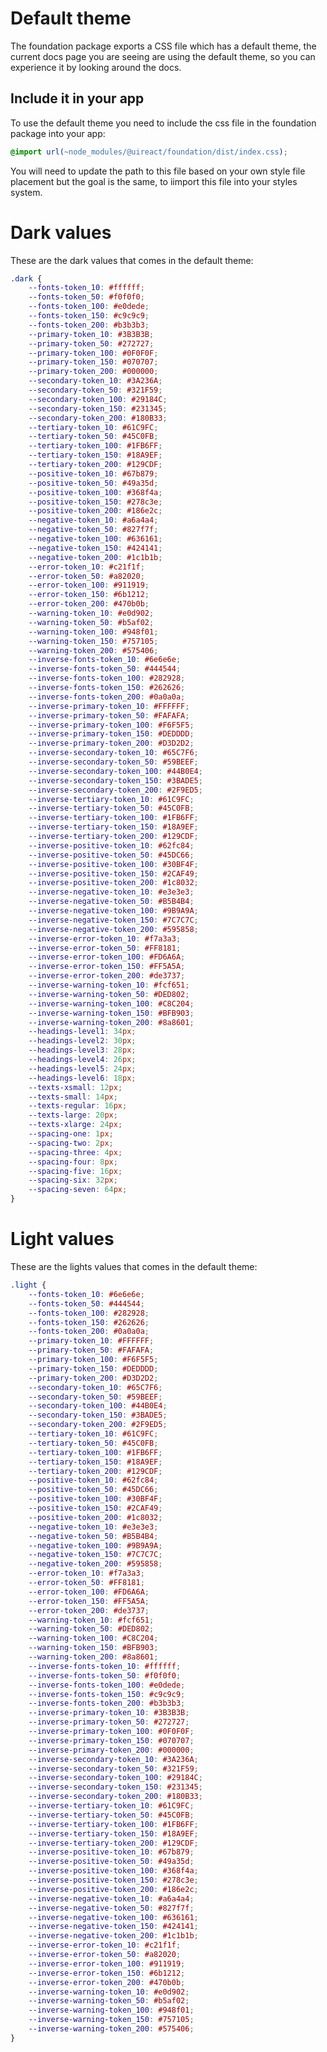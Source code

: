 


# Default theme
<Metadata packageName='foundation' packageJson={packageJson} />

<UiLineSeparator />

The foundation package exports a CSS file which has a default theme, the current docs page you are seeing are using the
default theme, so you can experience it by looking around the docs.

## Include it in your app

To use the default theme you need to include the css file in the foundation package into your app:

```css
@import url(~node_modules/@uireact/foundation/dist/index.css);
```
You will need to update the path to this file based on your own style file placement but the goal is the same, to iimport this file 
into your styles system.

# Dark values

These are the dark values that comes in the default theme:

```scss
.dark {
    --fonts-token_10: #ffffff;
    --fonts-token_50: #f0f0f0;
    --fonts-token_100: #e0dede;
    --fonts-token_150: #c9c9c9;
    --fonts-token_200: #b3b3b3;
    --primary-token_10: #3B3B3B;
    --primary-token_50: #272727;
    --primary-token_100: #0F0F0F;
    --primary-token_150: #070707;
    --primary-token_200: #000000;
    --secondary-token_10: #3A236A;
    --secondary-token_50: #321F59;
    --secondary-token_100: #29184C;
    --secondary-token_150: #231345;
    --secondary-token_200: #180B33;
    --tertiary-token_10: #61C9FC;
    --tertiary-token_50: #45C0FB;
    --tertiary-token_100: #1FB6FF;
    --tertiary-token_150: #18A9EF;
    --tertiary-token_200: #129CDF;
    --positive-token_10: #67b879;
    --positive-token_50: #49a35d;
    --positive-token_100: #368f4a;
    --positive-token_150: #278c3e;
    --positive-token_200: #186e2c;
    --negative-token_10: #a6a4a4;
    --negative-token_50: #827f7f;
    --negative-token_100: #636161;
    --negative-token_150: #424141;
    --negative-token_200: #1c1b1b;
    --error-token_10: #c21f1f;
    --error-token_50: #a82020;
    --error-token_100: #911919;
    --error-token_150: #6b1212;
    --error-token_200: #470b0b;
    --warning-token_10: #e0d902;
    --warning-token_50: #b5af02;
    --warning-token_100: #948f01;
    --warning-token_150: #757105;
    --warning-token_200: #575406;
    --inverse-fonts-token_10: #6e6e6e;
    --inverse-fonts-token_50: #444544;
    --inverse-fonts-token_100: #282928;
    --inverse-fonts-token_150: #262626;
    --inverse-fonts-token_200: #0a0a0a;
    --inverse-primary-token_10: #FFFFFF;
    --inverse-primary-token_50: #FAFAFA;
    --inverse-primary-token_100: #F6F5F5;
    --inverse-primary-token_150: #DEDDDD;
    --inverse-primary-token_200: #D3D2D2;
    --inverse-secondary-token_10: #65C7F6;
    --inverse-secondary-token_50: #59BEEF;
    --inverse-secondary-token_100: #44B0E4;
    --inverse-secondary-token_150: #3BADE5;
    --inverse-secondary-token_200: #2F9ED5;
    --inverse-tertiary-token_10: #61C9FC;
    --inverse-tertiary-token_50: #45C0FB;
    --inverse-tertiary-token_100: #1FB6FF;
    --inverse-tertiary-token_150: #18A9EF;
    --inverse-tertiary-token_200: #129CDF;
    --inverse-positive-token_10: #62fc84;
    --inverse-positive-token_50: #45DC66;
    --inverse-positive-token_100: #30BF4F;
    --inverse-positive-token_150: #2CAF49;
    --inverse-positive-token_200: #1c8032;
    --inverse-negative-token_10: #e3e3e3;
    --inverse-negative-token_50: #B5B4B4;
    --inverse-negative-token_100: #9B9A9A;
    --inverse-negative-token_150: #7C7C7C;
    --inverse-negative-token_200: #595858;
    --inverse-error-token_10: #f7a3a3;
    --inverse-error-token_50: #FF8181;
    --inverse-error-token_100: #FD6A6A;
    --inverse-error-token_150: #FF5A5A;
    --inverse-error-token_200: #de3737;
    --inverse-warning-token_10: #fcf651;
    --inverse-warning-token_50: #DED802;
    --inverse-warning-token_100: #C8C204;
    --inverse-warning-token_150: #BFB903;
    --inverse-warning-token_200: #8a8601;
    --headings-level1: 34px;
    --headings-level2: 30px;
    --headings-level3: 28px;
    --headings-level4: 26px;
    --headings-level5: 24px;
    --headings-level6: 18px;
    --texts-xsmall: 12px;
    --texts-small: 14px;
    --texts-regular: 16px;
    --texts-large: 20px;
    --texts-xlarge: 24px;
    --spacing-one: 1px;
    --spacing-two: 2px;
    --spacing-three: 4px;
    --spacing-four: 8px;
    --spacing-five: 16px;
    --spacing-six: 32px;
    --spacing-seven: 64px;
}

```

# Light values

These are the lights values that comes in the default theme:

```scss
.light {
    --fonts-token_10: #6e6e6e;
    --fonts-token_50: #444544;
    --fonts-token_100: #282928;
    --fonts-token_150: #262626;
    --fonts-token_200: #0a0a0a;
    --primary-token_10: #FFFFFF;
    --primary-token_50: #FAFAFA;
    --primary-token_100: #F6F5F5;
    --primary-token_150: #DEDDDD;
    --primary-token_200: #D3D2D2;
    --secondary-token_10: #65C7F6;
    --secondary-token_50: #59BEEF;
    --secondary-token_100: #44B0E4;
    --secondary-token_150: #3BADE5;
    --secondary-token_200: #2F9ED5;
    --tertiary-token_10: #61C9FC;
    --tertiary-token_50: #45C0FB;
    --tertiary-token_100: #1FB6FF;
    --tertiary-token_150: #18A9EF;
    --tertiary-token_200: #129CDF;
    --positive-token_10: #62fc84;
    --positive-token_50: #45DC66;
    --positive-token_100: #30BF4F;
    --positive-token_150: #2CAF49;
    --positive-token_200: #1c8032;
    --negative-token_10: #e3e3e3;
    --negative-token_50: #B5B4B4;
    --negative-token_100: #9B9A9A;
    --negative-token_150: #7C7C7C;
    --negative-token_200: #595858;
    --error-token_10: #f7a3a3;
    --error-token_50: #FF8181;
    --error-token_100: #FD6A6A;
    --error-token_150: #FF5A5A;
    --error-token_200: #de3737;
    --warning-token_10: #fcf651;
    --warning-token_50: #DED802;
    --warning-token_100: #C8C204;
    --warning-token_150: #BFB903;
    --warning-token_200: #8a8601;
    --inverse-fonts-token_10: #ffffff;
    --inverse-fonts-token_50: #f0f0f0;
    --inverse-fonts-token_100: #e0dede;
    --inverse-fonts-token_150: #c9c9c9;
    --inverse-fonts-token_200: #b3b3b3;
    --inverse-primary-token_10: #3B3B3B;
    --inverse-primary-token_50: #272727;
    --inverse-primary-token_100: #0F0F0F;
    --inverse-primary-token_150: #070707;
    --inverse-primary-token_200: #000000;
    --inverse-secondary-token_10: #3A236A;
    --inverse-secondary-token_50: #321F59;
    --inverse-secondary-token_100: #29184C;
    --inverse-secondary-token_150: #231345;
    --inverse-secondary-token_200: #180B33;
    --inverse-tertiary-token_10: #61C9FC;
    --inverse-tertiary-token_50: #45C0FB;
    --inverse-tertiary-token_100: #1FB6FF;
    --inverse-tertiary-token_150: #18A9EF;
    --inverse-tertiary-token_200: #129CDF;
    --inverse-positive-token_10: #67b879;
    --inverse-positive-token_50: #49a35d;
    --inverse-positive-token_100: #368f4a;
    --inverse-positive-token_150: #278c3e;
    --inverse-positive-token_200: #186e2c;
    --inverse-negative-token_10: #a6a4a4;
    --inverse-negative-token_50: #827f7f;
    --inverse-negative-token_100: #636161;
    --inverse-negative-token_150: #424141;
    --inverse-negative-token_200: #1c1b1b;
    --inverse-error-token_10: #c21f1f;
    --inverse-error-token_50: #a82020;
    --inverse-error-token_100: #911919;
    --inverse-error-token_150: #6b1212;
    --inverse-error-token_200: #470b0b;
    --inverse-warning-token_10: #e0d902;
    --inverse-warning-token_50: #b5af02;
    --inverse-warning-token_100: #948f01;
    --inverse-warning-token_150: #757105;
    --inverse-warning-token_200: #575406;
}
```